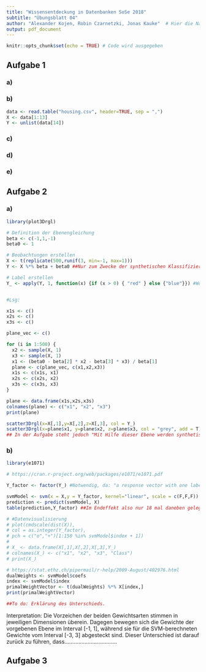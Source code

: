 ```yaml
---
title: "Wissensentdeckung in Datenbanken SoSe 2018"
subtitle: "Übungsblatt 04"
author: "Alexander Kojen, Robin Czarnetzki, Jonas Kauke"  # Hier die Namen aller Gruppenmitglieder eintragen!
output: pdf_document
---
```


```r
knitr::opts_chunk$set(echo = TRUE) # Code wird ausgegeben
```
## Aufgabe 1

### a)


### b)
```r
data <- read.table("housing.csv", header=TRUE, sep = ",")
X <- data[1:13]
Y <- unlist(data[14])

```

### c)

### d)

### e)


## Aufgabe 2

### a)
```r
library(plot3Drgl)

# Definition der Ebenengleichung
beta <- c(-1,1,-1)
beta0 <- 1

# Beobachtungen erstellen
X <- t(replicate(500,runif(3, min=-1, max=1)))
Y <- X %*% beta + beta0 ##Nur zum Zwecke der synthetischen Klassifizierung (Y_)?

# Label erstellen
Y_ <- apply(Y, 1, function(x) {if (x > 0) { "red" } else {"blue"}}) #Wohl als Klassen zu verstehen.


#Lsg:

x1s <- c()
x2s <- c()
x3s <- c()

plane_vec <- c()

for (i in 1:500) {
  x2 <- sample(X, 1)
  x3 <- sample(X, 1)
  x1 <- (beta0 - beta[2] * x2 - beta[3] * x3) / beta[1]
  plane <- c(plane_vec, c(x1,x2,x3))
  x1s <- c(x1s, x1)
  x2s <- c(x2s, x2)
  x3s <- c(x3s, x3)
}

plane <- data.frame(x1s,x2s,x3s)
colnames(plane) <- c("x1", "x2", "x3")
print(plane)

scatter3Drgl(x=X[,1],y=X[,2],z=X[,3], col = Y_)
scatter3Drgl(x=plane$x1, y=plane$x2, z=plane$x3, col = "grey", add = T) ##Wenn man von Y_ als Klassen ausgeht, kann doch keine (lineare) Ebene die Klassen trennen(?)
## In der Aufgabe steht jedoch "Mit Hilfe dieser Ebene werden synthetische Daten erzeugt, welche sich mit einer Ebenengleichung perfekt trennen lassen" -> wtf?

```


### b)
```r
library(e1071)

# https://cran.r-project.org/web/packages/e1071/e1071.pdf

Y_factor <- factor(Y_) #Notwendig, da: "a response vector with one label for each row/component of x. Can be either a factor (for classification tasks) or a numeric vector (for regression)."

svmModel <- svm(x = X,y = Y_factor, kernel="linear", scale = c(F,F,F))
prediction <- predict(svmModel, X)
table(prediction,Y_factor) ##Im Endeffekt also nur 18 mal daneben gelegen (blue = red).

# #Datenvisualisierung
# plot(cmdscale(dist(X)),
# col = as.integer(Y_factor),
# pch = c("o","+")[1:150 %in% svmModel$index + 1])
# 
# X_ <- data.frame(X[,1],X[,2],X[,3],Y_)
# colnames(X_) <- c("x1", "x2", "x3", "Class")
# print(X_)

# https://stat.ethz.ch/pipermail/r-help/2009-August/402976.html
dualWeights <- svmModel$coefs
index <- svmModel$index
primalWeightVector <- t(dualWeights) %*% X[index,]
print(primalWeightVector)

##To do: Erklärung des Unterschieds.

```
Interpretation:
Die Vorzeichen der beiden Gewichtsarten stimmen in jeweiligen Dimensionen überein. Dagegen bewegen sich die Gewichte der vorgebenen Ebene im Interval [-1, 1], während sie für die SVM-berechneten Gewichte vom Interval [-3, 3] abgesteckt sind.
Dieser Unterschied ist darauf zurück zu führen, dass..................................

## Aufgabe 3
```r


```
